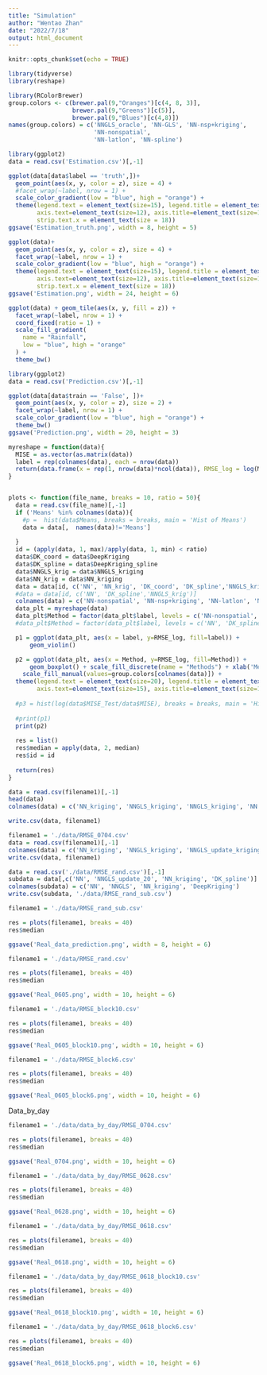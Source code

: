 ```yaml
---
title: "Simulation"
author: "Wentao Zhan"
date: "2022/7/18"
output: html_document
---
```


```r
knitr::opts_chunk$set(echo = TRUE)
```

```r
library(tidyverse)
library(reshape)

library(RColorBrewer)
group.colors <- c(brewer.pal(9,"Oranges")[c(4, 8, 3)],
                  brewer.pal(9,"Greens")[c(5)], 
                  brewer.pal(9,"Blues")[c(4,8)])
names(group.colors) = c('NNGLS_oracle', 'NN-GLS', 'NN-nsp+kriging',
                        'NN-nonspatial',  
                        'NN-latlon', 'NN-spline')

```

```r
library(ggplot2)
data = read.csv('Estimation.csv')[,-1]
```

```r
ggplot(data[data$label == 'truth',])+
  geom_point(aes(x, y, color = z), size = 4) +
  #facet_wrap(~label, nrow = 1) +
  scale_color_gradient(low = "blue", high = "orange") + 
  theme(legend.text = element_text(size=15), legend.title = element_text(size=20),
        axis.text=element_text(size=12), axis.title=element_text(size=15),
        strip.text.x = element_text(size = 18))
ggsave('Estimation_truth.png', width = 8, height = 5)
```

```r
ggplot(data)+
  geom_point(aes(x, y, color = z), size = 4) +
  facet_wrap(~label, nrow = 1) +
  scale_color_gradient(low = "blue", high = "orange") + 
  theme(legend.text = element_text(size=15), legend.title = element_text(size=20),
        axis.text=element_text(size=12), axis.title=element_text(size=15),
        strip.text.x = element_text(size = 18))
ggsave('Estimation.png', width = 24, height = 6)
```

```r
ggplot(data) + geom_tile(aes(x, y, fill = z)) +
  facet_wrap(~label, nrow = 1) +
  coord_fixed(ratio = 1) +
  scale_fill_gradient(
    name = "Rainfall",
    low = "blue", high = "orange"
  ) +
  theme_bw()
```

```r
library(ggplot2)
data = read.csv('Prediction.csv')[,-1]
```

```r
ggplot(data[data$train == 'False', ])+
  geom_point(aes(x, y, color = z), size = 2) +
  facet_wrap(~label, nrow = 1) +
  scale_color_gradient(low = "blue", high = "orange") +
  theme_bw()
ggsave('Prediction.png', width = 20, height = 3)
```

```r
myreshape = function(data){
  MISE = as.vector(as.matrix(data))
  label = rep(colnames(data), each = nrow(data))
  return(data.frame(x = rep(1, nrow(data)*ncol(data)), RMSE_log = log(MISE), label = label))
}


plots <- function(file_name, breaks = 10, ratio = 50){
  data = read.csv(file_name)[,-1]
  if ('Means' %in% colnames(data)){
    #p =  hist(data$Means, breaks = breaks, main = 'Hist of Means')
    data = data[,  names(data)!='Means']
  
  }
  id = (apply(data, 1, max)/apply(data, 1, min) < ratio)
  data$DK_coord = data$DeepKriging
  data$DK_spline = data$DeepKriging_spline
  data$NNGLS_krig = data$NNGLS_kriging
  data$NN_krig = data$NN_kriging
  data = data[id, c('NN', 'NN_krig', 'DK_coord', 'DK_spline','NNGLS_krig')]
  #data = data[id, c('NN', 'DK_spline','NNGLS_krig')]
  colnames(data) = c('NN-nonspatial', 'NN-nsp+kriging', 'NN-latlon', 'NN-spline', 'NN-GLS')
  data_plt = myreshape(data)
  data_plt$Method = factor(data_plt$label, levels = c('NN-nonspatial', 'NN-nsp+kriging', 'NN-latlon', 'NN-spline', 'NN-GLS'))
  #data_plt$Method = factor(data_plt$label, levels = c('NN', 'DK_spline', 'NNGLS_krig'))

  p1 = ggplot(data_plt, aes(x = label, y=RMSE_log, fill=label)) + 
      geom_violin()

  p2 = ggplot(data_plt, aes(x = Method, y=RMSE_log, fill=Method)) + 
      geom_boxplot() + scale_fill_discrete(name = "Methods") + xlab('Methods') + #ylim(c(-1,1))+
    scale_fill_manual(values=group.colors[colnames(data)]) +
  theme(legend.text = element_text(size=20), legend.title = element_text(size=20),
        axis.text=element_text(size=15), axis.title=element_text(size=18))
  
  #p3 = hist(log(data$MISE_Test/data$MISE), breaks = breaks, main = 'Hist of log(GLS_test/OLS)')
  
  #print(p1)
  print(p2)
  
  res = list()
  res$median = apply(data, 2, median)
  res$id = id
  
  return(res)
}  

```

```r
data = read.csv(filename1)[,-1]
head(data)
colnames(data) = c('NN_kriging', 'NNGLS_kriging', 'NNGLS_kriging', 'NN', 'DeepKriging', 'DeepKriging_spline')

write.csv(data, filename1)
```

```r
filename1 = './data/RMSE_0704.csv'
data = read.csv(filename1)[,-1]
colnames(data) = c('NN_kriging', 'NNGLS_kriging', 'NNGLS_update_kriging', 'NN', 'DK', 'DK_spline')
write.csv(data, filename1)
```

```r
data = read.csv('./data/RMSE_rand.csv')[,-1]
subdata = data[,c('NN', 'NNGLS_update_20', 'NN_kriging', 'DK_spline')]
colnames(subdata) = c('NN', 'NNGLS', 'NN_kriging', 'DeepKriging')
write.csv(subdata, './data/RMSE_rand_sub.csv')
```

```r
filename1 = './data/RMSE_rand_sub.csv'

res = plots(filename1, breaks = 40)
res$median
```
```r
ggsave('Real_data_prediction.png', width = 8, height = 6)
```

```r
filename1 = './data/RMSE_rand.csv'

res = plots(filename1, breaks = 40)
res$median
```
```r
ggsave('Real_0605.png', width = 10, height = 6)
```

```r
filename1 = './data/RMSE_block10.csv'

res = plots(filename1, breaks = 40)
res$median
```
```r
ggsave('Real_0605_block10.png', width = 10, height = 6)
```

```r
filename1 = './data/RMSE_block6.csv'

res = plots(filename1, breaks = 40)
res$median
```
```r
ggsave('Real_0605_block6.png', width = 10, height = 6)
```

Data_by_day

```r
filename1 = './data/data_by_day/RMSE_0704.csv'

res = plots(filename1, breaks = 40)
res$median
```
```r
ggsave('Real_0704.png', width = 10, height = 6)
```

```r
filename1 = './data/data_by_day/RMSE_0628.csv'

res = plots(filename1, breaks = 40)
res$median

ggsave('Real_0628.png', width = 10, height = 6)
```
```r
filename1 = './data/data_by_day/RMSE_0618.csv'

res = plots(filename1, breaks = 40)
res$median

ggsave('Real_0618.png', width = 10, height = 6)
```

```r
filename1 = './data/data_by_day/RMSE_0618_block10.csv'

res = plots(filename1, breaks = 40)
res$median

ggsave('Real_0618_block10.png', width = 10, height = 6)
```

```r
filename1 = './data/data_by_day/RMSE_0618_block6.csv'

res = plots(filename1, breaks = 40)
res$median

ggsave('Real_0618_block6.png', width = 10, height = 6)
```
